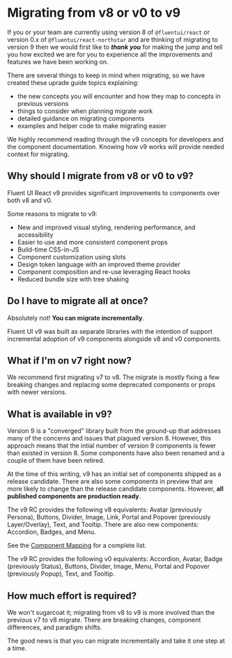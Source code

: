 
<Meta title="Concepts/Migration/Overview" />

# Migrating from v8 or v0 to v9

If you or your team are currently using version 8 of `@fluentui/react` or version 0.x of `@fluentui/react-northstar` and are thinking of migrating to version 9
then we would first like to **_thank you_** for making the jump and tell you how excited we are for you to experience all the improvements and features we have been working on.

There are several things to keep in mind when migrating, so we have created these uprade guide topics explaining:

- the new concepts you will encounter and how they map to concepts in previous versions
- things to consider when planning migrate work
- detailed guidance on migrating components
- examples and helper code to make migrating easier

We highly recommend reading through the v9 concepts for developers and the component documentation.
Knowing how v9 works will provide needed context for migrating.

## Why should I migrate from v8 or v0 to v9?

Fluent UI React v9 provides significant improvements to components over both v8 and v0.

Some reasons to migrate to v9:

- New and improved visual styling, rendering performance, and accessibility
- Easier to use and more consistent component props
- Build-time CSS-in-JS
- Component customization using slots
- Design token language with an improved theme provider
- Component composition and re-use leveraging React hooks
- Reduced bundle size with tree shaking

## Do I have to migrate all at once?

Absolutely not! **You can migrate incrementally**.

Fluent UI v9 was built as separate libraries with the intention of support incremental adoption of v9 components alongside v8 and v0 components.

## What if I'm on v7 right now?

We recommend first migrating v7 to v8. The migrate is mostly fixing a few breaking changes and replacing some deprecated components or props with newer versions.

## What is available in v9?

Version 9 is a "converged" library built from the ground-up that addresses many of the concerns and issues that plagued version 8.
However, this approach means that the intial number of version 9 components is fewer than existed in version 8.
Some components have also been renamed and a couple of them have been retired.

At the time of this writing, v9 has an initial set of components shipped as a release candidate.
There are also some components in preview that are more likely to change than the release candidate components.
However, **all published components are production ready**.

The v9 RC provides the following v8 equivalents: Avatar (previously Persona), Buttons, Divider, Image, Link, Portal and Popover (previously Layer/Overlay), Text, and Tooltip.
There are also new components: Accordion, Badges, and Menu.

See the [Component Mapping](/docs/concepts-migrating-from-v8-component-mapping--page) for a complete list.

The v9 RC provides the following v0 equivalents: Accordion, Avatar, Badge (previously Status), Buttons, Divider, Image, Menu, Portal and Popover (previously Popup), Text, and Tooltip.

## How much effort is required?

We won't sugarcoat it; migrating from v8 to v9 is more involved than the previous v7 to v8 migrate.
There are breaking changes, component differences, and paradigm shifts.

The good news is that you can migrate incrementally and take it one step at a time.
